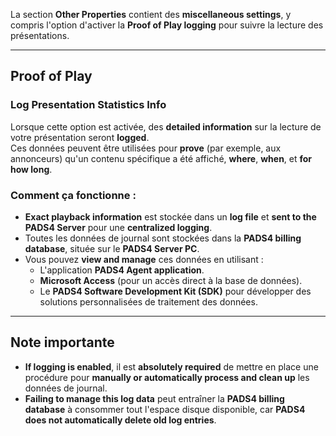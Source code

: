 La section **Other Properties** contient des **miscellaneous settings**, y compris l'option d'activer la **Proof of Play logging** pour suivre la lecture des présentations.

***

## **Proof of Play**

### **Log Presentation Statistics Info**

Lorsque cette option est activée, des **detailed information** sur la lecture de votre présentation seront **logged**.\
Ces données peuvent être utilisées pour **prove** (par exemple, aux annonceurs) qu'un contenu spécifique a été affiché, **where**, **when**, et **for how long**.

### **Comment ça fonctionne :**

* **Exact playback information** est stockée dans un **log file** et **sent to the PADS4 Server** pour une **centralized logging**.
* Toutes les données de journal sont stockées dans la **PADS4 billing database**, située sur le **PADS4 Server PC**.
* Vous pouvez **view and manage** ces données en utilisant :
  * L'application **PADS4 Agent application**.
  * **Microsoft Access** (pour un accès direct à la base de données).
  * Le **PADS4 Software Development Kit (SDK)** pour développer des solutions personnalisées de traitement des données.

***

## **Note importante**

* **If logging is enabled**, il est **absolutely required** de mettre en place une procédure pour **manually or automatically process and clean up** les données de journal.
* **Failing to manage this log data** peut entraîner la **PADS4 billing database** à consommer tout l'espace disque disponible, car **PADS4 does not automatically delete old log entries**.

